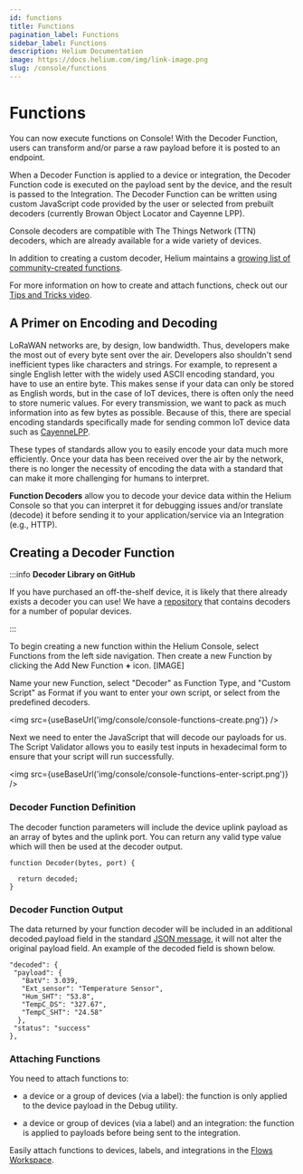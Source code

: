 ```yaml
---
id: functions
title: Functions
pagination_label: Functions
sidebar_label: Functions
description: Helium Documentation
image: https://docs.helium.com/img/link-image.png
slug: /console/functions
---
```


# Functions


<LegacyContentBanner />

You can now execute functions on Console! With the Decoder Function, users can transform and/or
parse a raw payload before it is posted to an endpoint.

When a Decoder Function is applied to a device or integration, the Decoder Function code is executed
on the payload sent by the device, and the result is passed to the Integration. The Decoder Function
can be written using custom JavaScript code provided by the user or selected from prebuilt decoders
\(currently Browan Object Locator and Cayenne LPP\).

Console decoders are compatible with The Things Network \(TTN\) decoders, which are already
available for a wide variety of devices.

In addition to creating a custom decoder, Helium maintains a
[growing list of community-created functions](https://github.com/helium/console-decoders).

For more information on how to create and attach functions, check out our
[Tips and Tricks video](https://youtu.be/UNUOLbIKXww).

## A Primer on Encoding and Decoding

LoRaWAN networks are, by design, low bandwidth. Thus, developers make the most out of every byte
sent over the air. Developers also shouldn't send inefficient types like characters and strings. For
example, to represent a single English letter with the widely used ASCII encoding standard, you have
to use an entire byte. This makes sense if your data can only be stored as English words, but in the
case of IoT devices, there is often only the need to store numeric values. For every transmission,
we want to pack as much information into as few bytes as possible. Because of this, there are
special encoding standards specifically made for sending common IoT device data such as
[CayenneLPP](https://developers.mydevices.com/cayenne/docs/lora/#lora-cayenne-low-power-payload).

These types of standards allow you to easily encode your data much more efficiently. Once your data
has been received over the air by the network, there is no longer the necessity of encoding the data
with a standard that can make it more challenging for humans to interpret.

**Function Decoders** allow you to decode your device data within the Helium Console so that you can
interpret it for debugging issues and/or translate \(decode\) it before sending it to your
application/service via an Integration \(e.g., HTTP\).

## Creating a Decoder Function

:::info **Decoder Library on GitHub**

If you have purchased an off-the-shelf device, it is likely that there already exists a decoder you
can use! We have a [repository](https://github.com/helium/console-decoders) that contains decoders
for a number of popular devices.

:::

To begin creating a new function within the Helium Console, select Functions from the left side
navigation. Then create a new Function by clicking the Add New Function **+** icon. [IMAGE]

Name your new Function, select "Decoder" as Function Type, and "Custom Script" as Format if you want
to enter your own script, or select from the predefined decoders.

<img src={useBaseUrl('img/console/console-functions-create.png')} />

Next we need to enter the JavaScript that will decode our payloads for us. The Script Validator
allows you to easily test inputs in hexadecimal form to ensure that your script will run
successfully.

<img src={useBaseUrl('img/console/console-functions-enter-script.png')} />

### Decoder Function Definition

The decoder function parameters will include the device uplink payload as an array of bytes and the
uplink port. You can return any valid type value which will then be used at the decoder output.

```text
function Decoder(bytes, port) {

  return decoded;
}
```

### Decoder Function Output

The data returned by your function decoder will be included in an additional decoded.payload field
in the standard [JSON message](integrations/json-schema), it will not alter the original payload
field. An example of the decoded field is shown below.

```text
"decoded": {
 "payload": {
   "BatV": 3.039,
   "Ext_sensor": "Temperature Sensor",
   "Hum_SHT": "53.8",
   "TempC_DS": "327.67",
   "TempC_SHT": "24.58"
  },
 "status": "success"
},
```

### Attaching Functions

You need to attach functions to:

- a device or a group of devices (via a label): the function is only applied to the device payload
  in the Debug utility.

- a device or group of devices (via a label) and an integration: the function is applied to payloads
  before being sent to the integration.

Easily attach functions to devices, labels, and integrations in the
[Flows Workspace](/console/flows).
